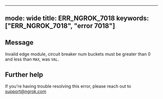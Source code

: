 
---
mode: wide
title: ERR_NGROK_7018
keywords: ["ERR_NGROK_7018", "error 7018"]
---

## Message
Invalid edge module, circuit breaker num buckets must be greater than 0 and less than `MAX`, was `VAL`.




## Further help
If you're having trouble resolving this error, please reach out to [support@ngrok.com](mailto:support@ngrok.com?subject=Help%20with%20ERR_NGROK_7018)

